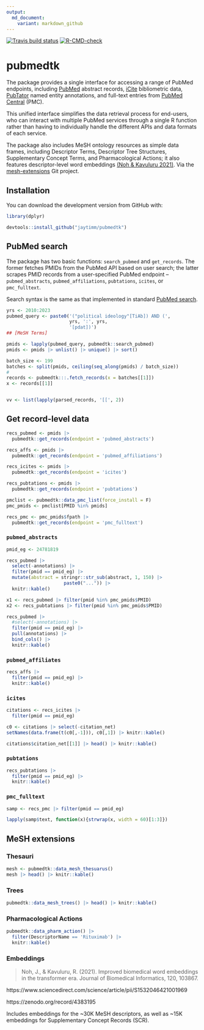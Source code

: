 ```yaml
---
output:
  md_document:
    variant: markdown_github
---
```


<!-- badges: start -->
[![Travis build status](https://app.travis-ci.com/jaytimm/pubmedtk.svg?branch=main)](https://app.travis-ci.com/github/jaytimm/pubmedtk)
[![R-CMD-check](https://github.com/jaytimm/pubmedtk/workflows/R-CMD-check/badge.svg)](https://github.com/jaytimm/pubmedtk/actions)
<!-- badges: end -->



# pubmedtk

The package provides a single interface for accessing a range of PubMed endpoints, including [PubMed](https://pubmed.ncbi.nlm.nih.gov/) abstract records, [iCite](https://icite.od.nih.gov/) bibliometric data, [PubTator](https://www.ncbi.nlm.nih.gov/research/pubtator/) named entity annotations, and full-text entries from [PubMed Central](https://www.ncbi.nlm.nih.gov/pmc/) (PMC).  

This unified interface simplifies the data retrieval process for end-users, who can interact with multiple PubMed services through a single R function rather than having to individually handle the different APIs and data formats of each service. 

The package also includes MeSH ontology resources as simple data frames, including Descriptor Terms, Descriptor Tree Structures, Supplementary Concept Terms, and Pharmacological Actions; it also features descriptor-level word embeddings [(Noh & Kavuluru 2021)](https://www.sciencedirect.com/science/article/pii/S1532046421001969). Via the [mesh-extensions](https://github.com/jaytimm/mesh-extensions) Git project.



## Installation

You can download the development version from GitHub with:

```r
library(dplyr)
```


```r
devtools::install_github("jaytimm/pubmedtk")
```



## PubMed search

The package has two basic functions: `search_pubmed` and `get_records`. The former fetches PMIDs from the PubMed API based on user search; the latter scrapes PMID records from a user-specified PubMed endpoint -- `pubmed_abstracts`, `pubmed_affiliations`, `pubtations`, `icites`, or `pmc_fulltext`.

Search syntax is the same as that implemented in standard [PubMed search](https://pubmed.ncbi.nlm.nih.gov/advanced/). 

```r
yrs <- 2010:2023
pubmed_query <- paste0('("political ideology"[TiAb]) AND (', 
                       yrs, ':', yrs,  
                       '[pdat])')
## [MeSH Terms]

pmids <- lapply(pubmed_query, pubmedtk::search_pubmed)
pmids <- pmids |> unlist() |> unique() |> sort()
```



```r
batch_size <- 199
batches <- split(pmids, ceiling(seq_along(pmids) / batch_size))
# 
records <- pubmedtk:::.fetch_records(x = batches[[1]])
x <- records[[1]]


vv <- list(lapply(parsed_records, '[[', 2))
```



## Get record-level data

```r
recs_pubmed <- pmids |> 
  pubmedtk::get_records(endpoint = 'pubmed_abstracts') 

recs_affs <- pmids |> 
  pubmedtk::get_records(endpoint = 'pubmed_affiliations')

recs_icites <- pmids |> 
  pubmedtk::get_records(endpoint = 'icites')

recs_pubtations <- pmids |> 
  pubmedtk::get_records(endpoint = 'pubtations')
```



```r
pmclist <- pubmedtk::data_pmc_list(force_install = F)
pmc_pmids <- pmclist[PMID %in% pmids]

recs_pmc <- pmc_pmids$fpath |> 
  pubmedtk::get_records(endpoint = 'pmc_fulltext')
```





### `pubmed_abstracts`

```r
pmid_eg <- 24781819
```


```r
recs_pubmed |> 
  select(-annotations) |>
  filter(pmid == pmid_eg) |>
  mutate(abstract = stringr::str_sub(abstract, 1, 150) |>
                     paste0("...")) |>
  knitr::kable()
```


```r
x1 <- recs_pubmed |> filter(pmid %in% pmc_pmids$PMID) 
x2 <- recs_pubtations |> filter(pmid %in% pmc_pmids$PMID) 
```


```r
recs_pubmed |> 
  #select(-annotations) |>
  filter(pmid == pmid_eg) |>
  pull(annotations) |>
  bind_cols() |>
  knitr::kable()
```



### `pubmed_affiliates`

```r
recs_affs |> 
  filter(pmid == pmid_eg) |>
  knitr::kable()
```


### `icites`

```r
citations <- recs_icites |> 
  filter(pmid == pmid_eg)

c0 <- citations |> select(-citation_net) 
setNames(data.frame(t(c0[,-1])), c0[,1]) |> knitr::kable()
```


```r
citations$citation_net[[1]] |> head() |> knitr::kable()
```




### `pubtations`

```r
recs_pubtations |> 
  filter(pmid == pmid_eg) |>
  knitr::kable()
```


### `pmc_fulltext`

```r
samp <- recs_pmc |> filter(pmid == pmid_eg)

lapply(samp$text, function(x){strwrap(x, width = 60)[1:3]})
```



## MeSH extensions

### Thesauri

```r
mesh <- pubmedtk::data_mesh_thesuarus() 
mesh |> head() |> knitr::kable()
```


### Trees

```r
pubmedtk::data_mesh_trees() |> head() |> knitr::kable()
```


### Pharmacological Actions

```r
pubmedtk::data_pharm_action() |> 
  filter(DescriptorName == 'Rituximab') |>
  knitr::kable()
```



### Embeddings

> Noh, J., & Kavuluru, R. (2021). Improved biomedical word embeddings in the transformer era. Journal of Biomedical Informatics, 120, 103867.

https://www.sciencedirect.com/science/article/pii/S1532046421001969

https://zenodo.org/record/4383195

Includes embeddings for the ~30K MeSH descriptors, as well as ~15K embeddings for Supplementary Concept Records (SCR).

